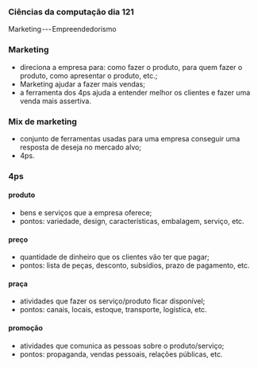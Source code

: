 




### Ciências da computação dia 121

Marketing --- Empreendedorismo

### Marketing

-   direciona a empresa para: como fazer o produto, para quem fazer o
    produto, como apresentar o produto, etc.;
-   Marketing ajudar a fazer mais vendas;
-   a ferramenta dos 4ps ajuda a entender melhor os clientes e fazer uma
    venda mais assertiva.








### Mix de marketing

-   conjunto de ferramentas usadas para uma empresa conseguir uma
    resposta de deseja no mercado alvo;
-   4ps.








### 4ps

#### produto

-   bens e serviços que a empresa oferece;
-   pontos: variedade, design, características, embalagem, serviço, etc.

#### preço

-   quantidade de dinheiro que os clientes vão ter que pagar;
-   pontos: lista de peças, desconto, subsídios, prazo de pagamento,
    etc.

#### praça

-   atividades que fazer os serviço/produto ficar disponível;
-   pontos: canais, locais, estoque, transporte, logística, etc.

#### promoção

-   atividades que comunica as pessoas sobre o produto/serviço;
-   pontos: propaganda, vendas pessoais, relações públicas, etc.


